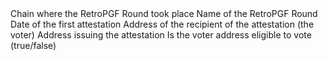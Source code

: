 <ParamField path="blockchain">
Chain where the RetroPGF Round took place
</ParamField>
<ParamField path="round_name">
Name of the RetroPGF Round
</ParamField>
<ParamField path="block_date">
Date of the first attestation
</ParamField>
<ParamField path="voter">
Address of the recipient of the attestation (the voter)
</ParamField>
<ParamField path="issuer">
Address issuing the attestation
</ParamField>
<ParamField path="can_vote">
Is the voter address eligible to vote (true/false)
</ParamField>
